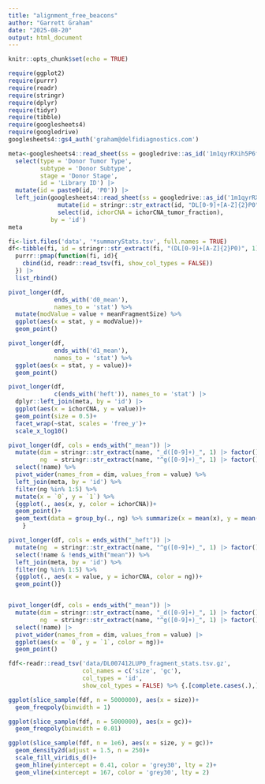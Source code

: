 ```yaml
---
title: "alignment_free_beacons"
author: "Garrett Graham"
date: "2025-08-20"
output: html_document
---
```


```r
knitr::opts_chunk$set(echo = TRUE)

require(ggplot2)
require(purrr)
require(readr)
require(stringr)
require(dplyr)
require(tidyr)
require(tibble)
require(googlesheets4)
require(googledrive)
googlesheets4::gs4_auth('graham@delfidiagnostics.com')

meta<-googlesheets4::read_sheet(ss = googledrive::as_id('1m1qyrRXih5P6fHAb__QYFZpSQJQLcdrfMxKfQ1KTCjg'), sheet = 'Donor Manifest') |>
  select(type = 'Donor Tumor Type',
         subtype = 'Donor Subtype',
         stage = 'Donor Stage',
         id = 'Library ID') |> 
  mutate(id = paste0(id, 'P0')) |>
  left_join(googlesheets4::read_sheet(ss = googledrive::as_id('1m1qyrRXih5P6fHAb__QYFZpSQJQLcdrfMxKfQ1KTCjg'), sheet = 'ichorCNA') |>
              mutate(id = stringr::str_extract(id, "DL[0-9]+[A-Z]{2}P0")) |>
              select(id, ichorCNA = ichorCNA_tumor_fraction),
            by = 'id')
meta
```

```r
fi<-list.files('data', '*summaryStats.tsv', full.names = TRUE)
df<-tibble(fi, id = stringr::str_extract(fi, "(DL[0-9]+[A-Z]{2}P0)", 1) |> factor()) |>
  purrr::pmap(function(fi, id){
    cbind(id, readr::read_tsv(fi, show_col_types = FALSE))
  }) |>
  list_rbind()

pivot_longer(df,
             ends_with('d0_mean'),
             names_to = 'stat') %>%
  mutate(modValue = value + meanFragmentSize) %>%
  ggplot(aes(x = stat, y = modValue))+
  geom_point()

pivot_longer(df,
             ends_with('d1_mean'),
             names_to = 'stat') %>%
  ggplot(aes(x = stat, y = value))+
  geom_point()

pivot_longer(df, 
             c(ends_with('heft')), names_to = 'stat') |>
  dplyr::left_join(meta, by = 'id') |>
  ggplot(aes(x = ichorCNA, y = value))+
  geom_point(size = 0.5)+
  facet_wrap(~stat, scales = 'free_y')+
  scale_x_log10()

pivot_longer(df, cols = ends_with("_mean")) |>
  mutate(dim = stringr::str_extract(name, "_d([0-9]+)_", 1) |> factor(),
         ng  = stringr::str_extract(name, "^g([0-9]+)_", 1) |> factor()) %>%
  select(!name) %>%
  pivot_wider(names_from = dim, values_from = value) %>%
  left_join(meta, by = 'id') %>%
  filter(ng %in% 1:5) %>%
  mutate(x = `0`, y = `1`) %>%
  {ggplot(., aes(x, y, color = ichorCNA))+
  geom_point()+
  geom_text(data = group_by(., ng) %>% summarize(x = mean(x), y = mean(y)), mapping = aes(x = x, y = y, label = ng), color = 'red')
    }

pivot_longer(df, cols = ends_with("_heft")) |>
  mutate(ng  = stringr::str_extract(name, "^g([0-9]+)_", 1) |> factor()) %>%
  select(!name & !ends_with("mean")) %>%
  left_join(meta, by = 'id') %>%
  filter(ng %in% 1:5) %>%
  {ggplot(., aes(x = value, y = ichorCNA, color = ng))+
  geom_point()}


pivot_longer(df, cols = ends_with("_mean")) |>
  mutate(dim = stringr::str_extract(name, "_d([0-9]+)_", 1) |> factor(),
         ng  = stringr::str_extract(name, "^g([0-9]+)_", 1) |> factor()) %>%
  select(!name) |>
  pivot_wider(names_from = dim, values_from = value) |>
  ggplot(aes(x = `0`, y = `1`, color = ng))+
  geom_point()
```

```r
fdf<-readr::read_tsv('data/DL007412LUP0_fragment_stats.tsv.gz',
                     col_names = c('size', 'gc'),
                     col_types = 'id',
                     show_col_types = FALSE) %>% {.[complete.cases(.),]}

ggplot(slice_sample(fdf, n = 5000000), aes(x = size))+
  geom_freqpoly(binwidth = 1)

ggplot(slice_sample(fdf, n = 5000000), aes(x = gc))+
  geom_freqpoly(binwidth = 0.01)

ggplot(slice_sample(fdf, n = 1e6), aes(x = size, y = gc))+
  geom_density2d(adjust = 1.5, n = 250)+
  scale_fill_viridis_d()+
  geom_hline(yintercept = 0.41, color = 'grey30', lty = 2)+
  geom_vline(xintercept = 167, color = 'grey30', lty = 2)

```












































